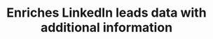 ---
title: Enriches LinkedIn leads data with additional information
openapi: 'POST /api/v1/leads/integrations/linkedin/enrich'
---